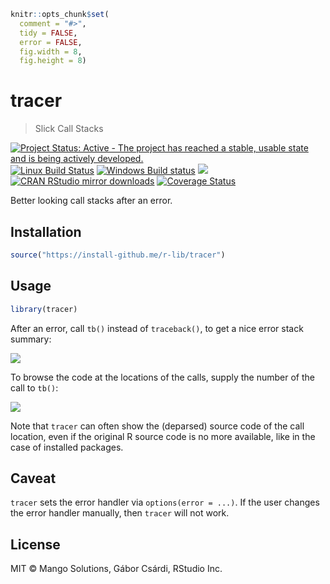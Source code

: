 
```r
knitr::opts_chunk$set(
  comment = "#>",
  tidy = FALSE,
  error = FALSE,
  fig.width = 8,
  fig.height = 8)
```

# tracer

> Slick Call Stacks

[![Project Status: Active - The project has reached a stable, usable state and is being actively developed.](http://www.repostatus.org/badges/latest/active.svg)](http://www.repostatus.org/#active)
[![Linux Build Status](https://travis-ci.org/r-lib/tracer.svg?branch=master)](https://travis-ci.org/r-lib/tracer)
[![Windows Build status](https://ci.appveyor.com/api/projects/status/github/r-lib/tracer?svg=true)](https://ci.appveyor.com/project/gaborcsardi/tracer)
[![](http://www.r-pkg.org/badges/version/tracer)](http://www.r-pkg.org/pkg/tracer)
[![CRAN RStudio mirror downloads](http://cranlogs.r-pkg.org/badges/tracer)](http://www.r-pkg.org/pkg/tracer)
[![Coverage Status](https://img.shields.io/codecov/c/github/r-lib/tracer/master.svg)](https://codecov.io/github/r-lib/tracer?branch=master)

Better looking call stacks after an error.

## Installation

```r
source("https://install-github.me/r-lib/tracer")
```

## Usage

```r
library(tracer)
```

After an error, call `tb()` instead of `traceback()`, to get a nice
error stack summary:

![](/inst/screenshot1.png)

To browse the code at the locations of the calls, supply the number of
the call to `tb()`:

![](/inst/screenshot2.png)

Note that `tracer` can often show the (deparsed) source code of the
call location, even if the original R source code is no more available,
like in the case of installed packages.

## Caveat

`tracer` sets the error handler via `options(error = ...)`. If the user
changes the error handler manually, then `tracer` will not work.

## License

MIT © Mango Solutions, Gábor Csárdi, RStudio Inc.
